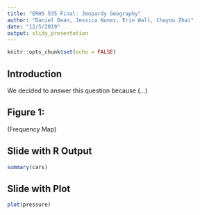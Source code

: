 ```yaml
---
title: "ERHS 535 Final: Jeopardy Geography"
author: "Daniel Dean, Jessica Nunez, Erin Wall, Chayou Zhai"
date: "12/5/2019"
output: slidy_presentation
---
```


```r
knitr::opts_chunk$set(echo = FALSE)
```

## Introduction

We decided to answer this question because (...)

## Figure 1:

(Frequency Map)



## Slide with R Output

```r
summary(cars)
```

## Slide with Plot

```r
plot(pressure)
```

